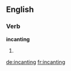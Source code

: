 ==English==

===Verb===
'''incanting'''

# {{third-person singular of|incant}}

[[de:incanting]]
[[fr:incanting]]